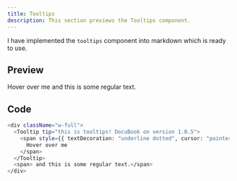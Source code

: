 ```yaml
---
title: Tooltips
description: This section previews the Tooltips component.
---
```


I have implemented the `tooltips` component into markdown which is ready to use.

## Preview

<div className="w-full">
  <Tooltip tip="this is tooltips! DocuBook on version 1.0.5">
    <span style={{ textDecoration: "underline dotted", cursor: "pointer" }}>
      Hover over me
    </span>
  </Tooltip>
  <span> and this is some regular text.</span>
</div>

## Code

```bash
<div className="w-full">
  <Tooltip tip="this is tooltips! DocuBook on version 1.0.5">
    <span style={{ textDecoration: "underline dotted", cursor: "pointer" }}>
      Hover over me
    </span>
  </Tooltip>
  <span> and this is some regular text.</span>
</div>
```
